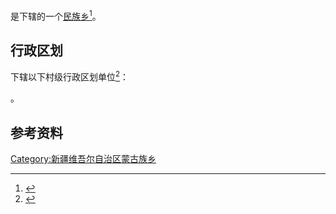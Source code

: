 {{中国乡级行政区|65/42/02/206/000}}

'''{{PAGENAMEBASE}}'''是{{PRC admin/fullname|65/42/02/206/000|3}}下辖的一个[[民族乡|民族乡]]<ref>{{PRC admin/ref sgc|{{PRC admin/parent|65/42/02/206/000}}}}</ref>。

== 行政区划 ==
{{PAGENAMEBASE}}下辖以下村级行政区划单位<ref>{{PRC admin/ref sgc|65/42/02/206/000}}</ref>：

{{PRC admin/children|65/42/02/206/000}}。

== 参考资料 ==
{{reflist}}

{{新疆行政区划小作品}}
{{PRC admin/navcat|65/42/02/206/000}}
[[Category:新疆维吾尔自治区蒙古族乡|Category:新疆维吾尔自治区蒙古族乡]]